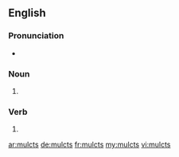 ==English==

===Pronunciation===
* {{rhymes|ʌlkts}}

===Noun===
{{head|en|plural}}

# {{plural of|mulct|lang=en}}

===Verb===
{{head|en}}

# {{en-third-person singular of|mulct}}

[[ar:mulcts]]
[[de:mulcts]]
[[fr:mulcts]]
[[my:mulcts]]
[[vi:mulcts]]